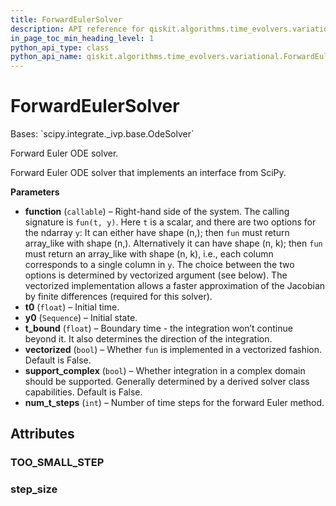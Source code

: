 ```yaml
---
title: ForwardEulerSolver
description: API reference for qiskit.algorithms.time_evolvers.variational.ForwardEulerSolver
in_page_toc_min_heading_level: 1
python_api_type: class
python_api_name: qiskit.algorithms.time_evolvers.variational.ForwardEulerSolver
---
```


# ForwardEulerSolver

<Class id="qiskit.algorithms.time_evolvers.variational.ForwardEulerSolver" isDedicatedPage={true} github="https://github.com/qiskit/qiskit/tree/stable/0.23/qiskit/algorithms/time_evolvers/variational/solvers/ode/forward_euler_solver.py" signature="ForwardEulerSolver(function, t0, y0, t_bound, vectorized=False, support_complex=False, num_t_steps=15)">
  Bases: `scipy.integrate._ivp.base.OdeSolver`

  Forward Euler ODE solver.

  Forward Euler ODE solver that implements an interface from SciPy.

  **Parameters**

  *   **function** (`callable`) – Right-hand side of the system. The calling signature is `fun(t, y)`. Here `t` is a scalar, and there are two options for the ndarray `y`: It can either have shape (n,); then `fun` must return array\_like with shape (n,). Alternatively it can have shape (n, k); then `fun` must return an array\_like with shape (n, k), i.e., each column corresponds to a single column in `y`. The choice between the two options is determined by vectorized argument (see below). The vectorized implementation allows a faster approximation of the Jacobian by finite differences (required for this solver).
  *   **t0** (`float`) – Initial time.
  *   **y0** (`Sequence`) – Initial state.
  *   **t\_bound** (`float`) – Boundary time - the integration won’t continue beyond it. It also determines the direction of the integration.
  *   **vectorized** (`bool`) – Whether `fun` is implemented in a vectorized fashion. Default is False.
  *   **support\_complex** (`bool`) – Whether integration in a complex domain should be supported. Generally determined by a derived solver class capabilities. Default is False.
  *   **num\_t\_steps** (`int`) – Number of time steps for the forward Euler method.

  ## Attributes

  ### TOO\_SMALL\_STEP

  <Attribute id="qiskit.algorithms.time_evolvers.variational.ForwardEulerSolver.TOO_SMALL_STEP" attributeValue="'Required step size is less than spacing between numbers.'" />

  ### step\_size

  <Attribute id="qiskit.algorithms.time_evolvers.variational.ForwardEulerSolver.step_size" />
</Class>

